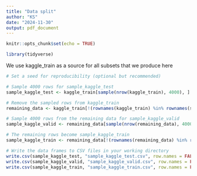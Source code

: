 ---
title: "Data split"
author: "KS"
date: "2024-11-30"
output: pdf_document
---

```{r setup, include=FALSE}
knitr::opts_chunk$set(echo = TRUE)
```


```{r}
library(tidyverse)
```


We use kaggle_train as a source for all subsets that we produce here

```{r}
# Set a seed for reproducibility (optional but recommended)

# Sample 4000 rows for sample_kaggle_test
sample_kaggle_test <- kaggle_train[sample(nrow(kaggle_train), 4000), ]

# Remove the sampled rows from kaggle_train
remaining_data <- kaggle_train[!(rownames(kaggle_train) %in% rownames(sample_kaggle_test)), ]

# Sample 4000 rows from the remaining data for sample_kaggle_valid
sample_kaggle_valid <- remaining_data[sample(nrow(remaining_data), 4000), ] 

# The remaining rows become sample_kaggle_train
sample_kaggle_train <- remaining_data[!(rownames(remaining_data) %in% rownames(sample_kaggle_valid)), ] 

# Write the data frames to CSV files in your working directory
write.csv(sample_kaggle_test, "sample_kaggle_test.csv", row.names = FALSE)
write.csv(sample_kaggle_valid, "sample_kaggle_valid.csv", row.names = FALSE)
write.csv(sample_kaggle_train, "sample_kaggle_train.csv", row.names = FALSE)
```

